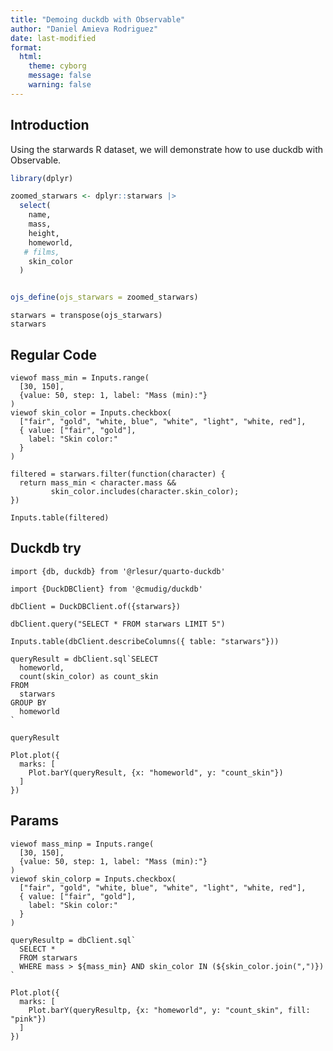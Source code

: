 ```yaml
---
title: "Demoing duckdb with Observable"
author: "Daniel Amieva Rodriguez"
date: last-modified
format:
  html:
    theme: cyborg
    message: false
    warning: false
---
```


## Introduction

Using the starwards R dataset, we will demonstrate how to use duckdb with Observable.

```r
library(dplyr)

zoomed_starwars <- dplyr::starwars |> 
  select(
    name,
    mass,
    height,
    homeworld,
   # films,
    skin_color
  )


ojs_define(ojs_starwars = zoomed_starwars)

```

```ojs
starwars = transpose(ojs_starwars)
starwars
```

## Regular Code

```ojs
viewof mass_min = Inputs.range(
  [30, 150], 
  {value: 50, step: 1, label: "Mass (min):"}
)
viewof skin_color = Inputs.checkbox(
  ["fair", "gold", "white, blue", "white", "light", "white, red"], 
  { value: ["fair", "gold"], 
    label: "Skin color:"
  }
)
```


```ojs
filtered = starwars.filter(function(character) {
  return mass_min < character.mass &&
         skin_color.includes(character.skin_color);
})
```

```ojs
Inputs.table(filtered)
```

## Duckdb try

```ojs
import {db, duckdb} from '@rlesur/quarto-duckdb'

import {DuckDBClient} from '@cmudig/duckdb'
```


```ojs
dbClient = DuckDBClient.of({starwars})
```

```ojs
dbClient.query("SELECT * FROM starwars LIMIT 5")
```

```ojs
Inputs.table(dbClient.describeColumns({ table: "starwars"}))
```

```ojs
queryResult = dbClient.sql`SELECT
  homeworld,
  count(skin_color) as count_skin
FROM
  starwars
GROUP BY
  homeworld
`

queryResult

```

```ojs
Plot.plot({
  marks: [
    Plot.barY(queryResult, {x: "homeworld", y: "count_skin"})
  ]
})
``` 


## Params

```ojs
viewof mass_minp = Inputs.range(
  [30, 150], 
  {value: 50, step: 1, label: "Mass (min):"}
)
viewof skin_colorp = Inputs.checkbox(
  ["fair", "gold", "white, blue", "white", "light", "white, red"], 
  { value: ["fair", "gold"], 
    label: "Skin color:"
  }
)
```

```ojs
queryResultp = dbClient.sql`
  SELECT *
  FROM starwars
  WHERE mass > ${mass_min} AND skin_color IN (${skin_color.join(",")})
`
```

```ojs
Plot.plot({
  marks: [
    Plot.barY(queryResultp, {x: "homeworld", y: "count_skin", fill: "pink"})
  ]
})
```